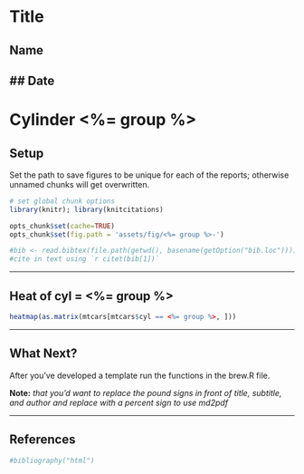 # Title
## Name
## Date
---

# Cylinder <%= group %>
## Setup

Set the path to save figures to be unique for each of the reports; otherwise unnamed chunks will get overwritten.


```r
# set global chunk options
library(knitr); library(knitcitations)

opts_chunk$set(cache=TRUE)
opts_chunk$set(fig.path = 'assets/fig/<%= group %>-')

#bib <- read.bibtex(file.path(getwd(), basename(getOption("bib.loc"))))
#cite in text using `r citet(bib[1])`
```

---

## Heat of cyl = <%= group %>

```r
heatmap(as.matrix(mtcars[mtcars$cyl == <%= group %>, ]))
```

---

## What Next?

After you've developed a template run the functions in the brew.R file.

**Note:** *that you'd want to replace the pound signs in front of title, subtitle, and author and replace with a percent sign to use md2pdf* 

---

## References
```r
#bibliography("html") 
```


